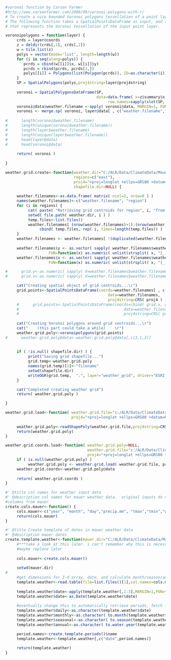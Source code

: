 
```r
#voronoi function by Carson Farmer
#http://www.carsonfarmer.com/2009/09/voronoi-polygons-with-r/
# To create a nice bounded Voronoi polygons tessellation of a point layer in R, we need two libraries: sp and deldir. 
# The following function takes a SpatialPointsDataFrame as input, and returns a SpatialPolygonsDataFrame 
# that represents the Voronoi tessellation of the input point layer.

voronoipolygons = function(layer) {
     crds = layer@coords
     z = deldir(crds[,1], crds[,2])
     w = tile.list(z)
     polys = vector(mode='list', length=length(w))
     for (i in seq(along=polys)) {
        pcrds = cbind(w[[i]]$x, w[[i]]$y)
        pcrds = rbind(pcrds, pcrds[1,])
        polys[[i]] = Polygons(list(Polygon(pcrds)), ID=as.character(i))
     }
     SP = SpatialPolygons(polys,proj4string=layer@proj4string)
     
     voronoi = SpatialPolygonsDataFrame(SP, 
                                        data=data.frame( x=z$summary$x, y=z$summary$y, 
                                             row.names=sapply(slot(SP, 'polygons'), function(x) slot(x, 'ID'))))
     voronoi@data$weather.filename <-apply( voronoi@data, MARGIN=1, FUN=function(df) paste0("data_",df["y"],"_",df["x"]) )
     voronoi <- merge.sp( voronoi, layer@data[ , c("weather.filename","region")], by = "weather.filename", all.x=T )
     
#      length(voronoi$weather.filename)
#      length(unique(voronoi$weather.filename))
#      length(layer$weather.filename)
#      length(unique(layer$weather.filename))
#      head(layer@data)
#      head(voronoi@data)
     
     return( voronoi )
    
}

```


```r
weather.grid.create<-function(weather.dir="C:/ALR/Data/ClimateData/Mauer/daily",
                              regions=c("east"), 
                              proj4="+proj=longlat +ellps=GRS80 +datum=NAD83 +no_defs",
                              shapefile.dir=NULL) {
     
     weather.filenames<-as.data.frame( matrix( ncol=2, nrow=0 ) )
     names(weather.filenames)<-c("weather.filename", "region")
     for (i in regions) {
          cat( paste( "Retrieving grid centroids for region", i, "from file names...\r" ) )
          setwd( file.path( weather.dir, i ) )
          temp.files<-list.files()
          weather.filenames[ (nrow(weather.filenames)+1):(nrow(weather.filenames)+length(temp.files)),]<-
               cbind( temp.files, rep( i, times=length(temp.files)) )
     }
     weather.filenames <- weather.filenames[ !(duplicated(weather.filenames$weather.filename)), ]
     
     weather.filenames$y <- as.vector( sapply( weather.filenames$weather.filename,  
                   FUN=function(x) as.numeric( unlist(strsplit( x, "[_]" ))[2] )  ) )
     weather.filenames$x <- as.vector( sapply( weather.filenames$weather.filename,  
                   FUN=function(x) as.numeric( unlist(strsplit( x, "[_]" ))[3] )  ) )

#      grid.y<-as.numeric( sapply( X=weather.filenames$weather.filename, FUN=substr,6,12 ) )
#      grid.x<-as.numeric( sapply( X=weather.filenames$weather.filename, FUN=substr,14,21 ) )

     cat("Creating spatial object of grid centroids...\r")
     grid.points<-SpatialPointsDataFrame(coords=weather.filenames[ , c("x","y") ],
                                             data=weather.filenames,
                                             proj4string=CRS( proj4 ) )
     #      grid.points<-SpatialPointsDataFrame(coords=cbind( grid.x, grid.y ),
     #                                              data=weather.filenames,
     #                                              proj4string=CRS( proj4 ) )
          
     cat("Creating Voronoi polygons around grid centroids...\r")
     cat("    (this part could take a while)    \r")
     weather.grid.poly<-voronoipolygons(grid.points)
#      weather.grid.poly@data<-weather.grid.poly@data[,c(3,1,2)]
     
     
     if ( !is.null( shapefile.dir) ) {
          print("Saving grid shapefile...")
          grid.temp<-weather.grid.poly
          names(grid.temp)[1]<-"filename"
          setwd(shapefile.dir)
          writeOGR(grid.temp,  ".", layer="weather_grid", driver="ESRI Shapefile")
     }

     cat("Completed creating weather grid")
     return( weather.grid.poly )

}

```

```r
weather.grid.load<-function( weather.grid.file="c:/ALR/Data/ClimateData/Mauer/weather_grid", 
                             proj4="+proj=longlat +ellps=GRS80 +datum=NAD83 +no_defs" ) {
 
     weather.grid.poly<-readShapePoly(weather.grid.file,proj4string=CRS(proj4))
     return(weather.grid.poly)
}
```

```r
weather.grid.coords.load<-function( weather.grid.poly=NULL,
                                    weather.grid.file="c:/ALR/Data/ClimateData/Mauer/weather_grid",
                                    proj4="+proj=longlat +ellps=GRS80 +datum=NAD83 +no_defs" ) {
     if ( is.null(weather.grid.poly) )
          weather.grid.poly <- weather.grid.load( weather.grid.file, proj4 )
     weather.grid.coords<-weather.grid.poly@data
     
     return( weather.grid.coords )
}
```



```r
#' @title col names for weather input data
#' @description col names for mauer weather data.  original inputs do not have column headers
#columns from mauer
create.cols.mauer<-function() {
     cols.mauer<-c("year", "month", "day","precip.mm", "tmax","tmin","wind")
     return(cols.mauer)
}

```

```r
#' @title Create template of dates in mauer weather data
#' @description mauer dates
create.template.weather<-function(mauer.dir="C:/ALR/Data/ClimateData/Mauer/daily/east") {
     #***take a look at this later. i can't remember why this is necessary, instead of just using create.template.mauer
     #maybe replace later
     
     cols.mauer<-create.cols.mauer()
     
     setwd(mauer.dir)
# 
     #get dimensions for 3-d array, date, and calculate month/season/annual date columns
     template.weather<-read.table(file=list.files()[1],col.names=cols.mauer)
     
     template.weather$date<-apply(template.weather[,1:3],MARGIN=1,FUN=function(d) (paste(d,collapse="-")))
     template.weather$date<-as.Date(template.weather$date)
     
     #eventually change this to automatically retrieve periods, fetch functions that assign date for that period, and assign date
     template.weather$daily<-as.character(template.weather$date)
     template.weather$monthly<-as.character( to.month(template.weather$date) )
     template.weather$seasonal<-as.character( to.season(template.weather$date) )
     template.weather$annual<-as.character( to.water.year(template.weather$date) )

     period.names<-create.template.periods()$name
     template.weather<-template.weather[,c("date",period.names)]
     
     return(template.weather)
}

```
